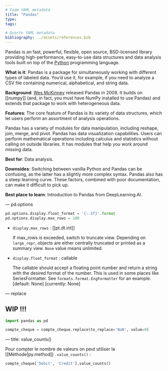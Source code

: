 ```yaml
---
# Foam YAML metadata
title: "Pandas"
type:
tags:

# Quarto YAML metadata
bibliography: ../assets/references.bib
---
```


Pandas is an fast, powerful, flexible, open source, BSD-licensed library providing
high-performance, easy-to-use data structures and data analysis tools built on
top of the [Python](https://www.python.org/) programming language.

**What is it**: Pandas is a package for simultaneously working with different types
of labeled data. You’d use it, for example, if you need to analyze a CSV file
containing numerical, alphabetical, and string data.

**Background**: [Wes McKinney](https://github.com/wesm) released Pandas in 2008.
It builds on [[numpy]] (and, in fact, you must have NumPy installed to use Pandas)
and extends that package to work with heterogeneous data.

**Features**: The core feature of Pandas is its variety of data structures, which
let users perform an assortment of analysis operations.

Pandas has a variety of modules for data manipulation, including reshape, join,
merge, and pivot. Pandas has data visualization capabilities. Users can perform
mathematical operations including calculus and statistics without calling on
outside libraries. It has modules that help you work around missing data.

**Best for**: Data analysis.

**Downsides**: Switching between vanilla Python and Pandas can be confusing, as
the latter has a slightly more complex syntax. Pandas also has a steep learning
curve. These factors, combined with poor documentation, can make it difficult to
pick up.

**Best place to learn**: Introduction to Pandas from DeepLearning.AI.



--- pd.options

```python
pd.options.display.float_format = '{:.5f}'.format
pd.options.display.max_rows = 100
```

- `display.max_rows` : [[pt.dt.int]]

  If max_rows is exceeded, switch to truncate view. Depending on `large_repr`,
  objects are either centrally truncated or printed as a summary view. `None`
  value means unlimited.

- `display.float_format` : callable

  The callable should accept a floating point number and return a string with
  the desired format of the number. This is used in some places like
  SeriesFormatter. See `formats.format.EngFormatter` for an example.
  [default: None] [currently: None]

--- replace

## WIP !!!

<!-- notecardId: 1701642275378 -->

```python
import pandas as pd

compte_cheque = compte_cheque.replace(to_replace='NaN', value=0)
```

--- title: value_counts()

Pour compter le nombre de valeurs on peut utiliser la [[Méthode|py.method]] `.value_counts()` :

```python
compte_cheque['Debit', 'Credit'].value_counts()
```

